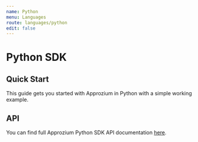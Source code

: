 ```yaml
---
name: Python
menu: Languages
route: languages/python
edit: false
---
```


# Python SDK

## Quick Start

This guide gets you started with Approzium in Python with a simple working example.

## API

You can find full Approzium Python SDK API documentation [here](api/python/).
